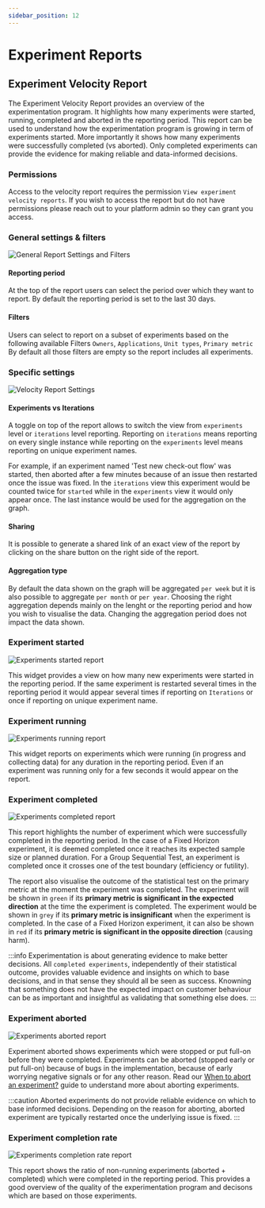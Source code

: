 ```yaml
---
sidebar_position: 12
---
```



# Experiment Reports

## Experiment Velocity Report

The Experiment Velocity Report provides an overview of the experimentation program.
It highlights how many experiments were started, running, completed and aborted in the reporting period.
This report can be used to understand how the experimentation program is growing in term of experiments started.
More importantly it shows how many experiments were successfully completed (vs aborted).
Only completed experiments can provide the evidence for making reliable and data-informed decisions.

### Permissions

Access to the velocity report requires the permission `View experiment velocity reports`. 
If you wish to access the report but do not have permissions please reach out to your platform admin so they can grant you access.

### General settings & filters 

<Image img="experiment-report/general-settings-and-filters.png" alt="General Report Settings and Filters" maxWidth="60rem" />

#### Reporting period
At the top of the report users can select the period over which they want to report. By default the reporting period is set to the last 30 days.

#### Filters
Users can select to report on a subset of experiments based on the following available Filters `Owners`, `Applications`, `Unit types`, `Primary metric`
By default all those filters are empty so the report includes all experiments.

### Specific settings 

<Image img="experiment-report/velocity-settings.png" alt="Velocity Report Settings" maxWidth="30rem" />

#### Experiments vs Iterations
A toggle on top of the report allows to switch the view from `experiments` level or `iterations` level reporting.
Reporting on `iterations` means reporting on every single instance while reporting on the `experiments` level means reporting on unique experiment names.

For example, if an experiment named 'Test new check-out flow' was started, then aborted after a few minutes because of an issue then restarted once the issue was fixed.
In the `iterations` view this experiment would be counted twice for `started` while in the `experiments` view it would only appear once. 
The last instance would be used for the aggregation on the graph.

#### Sharing
It is possible to generate a shared link of an exact view of the report by clicking on the share button on the right side of the report.

#### Aggregation type
By default the data shown on the graph will be aggregated `per week` but it is also possible to aggregate `per month` or `per year`. 
Choosing the right aggregation depends mainly on the lenght or the reporting period and how you wish to visualise the data.
Changing the aggregation period does not impact the data shown.

### Experiment started

<Image img="experiment-report/experiments-started.png" alt="Experiments started report" maxWidth="30rem" />

This widget provides a view on how many new experiments were started in the reporting period. 
If the same experiment is restarted several times in the reporting period it would appear several times if reporting on `Iterations` or once if reporting on unique experiment name.

### Experiment running

<Image img="experiment-report/experiments-running.png" alt="Experiments running report" maxWidth="30rem" />

This widget reports on experiments which were running (in progress and collecting data) for any duration in the reporting period.
Even if an experiment was running only for a few seconds it would appear on the report.

### Experiment completed

<Image img="experiment-report/experiments-completed.png" alt="Experiments completed report" maxWidth="30rem" />

This report highlights the number of experiment which were successfully completed in the reporting period. 
In the case of a Fixed Horizon experiment, it is deemed completed once it reaches its expected sample size or planned duration.
For a Group Sequential Test, an experiment is completed once it crosses one of the test boundary (efficiency or futility).

The report also visualise the outcome of the statistical test on the primary metric at the moment the experiment was completed. 
The experiment will be shown in `green` if its **primary metric is significant in the expected direction** at the time the experiment is completed.
The experiment would be shown in `grey` if its **primary metric is insignificant** when the experiment is completed.
In the case of a Fixed Horizon experiment, it can also be shown in `red` if its **primary metric is significant in the opposite direction** (causing harm).

:::info
Experimentation is about generating evidence to make better decisions. All `completed experiments`, independently of their statistical outcome, 
provides valuable evidence and insights on which to base decisions, and in that sense they should all be seen as success. 
Knowning that something does not have the expected impact on customer behaviour can be as important and insightful as validating that something else does.
:::

### Experiment aborted

<Image img="experiment-report/experiments-aborted.png" alt="Experiments aborted report" maxWidth="30rem" />

Experiment aborted shows experiments which were stopped or put full-on before they were completed. Experiments can be aborted (stopped early or put full-on) because of bugs in the implementation, 
because of early worrying negative signals or for any other reason. Read our [When to abort an experiment?](Aborting-experiments) guide to understand more about aborting experiments.

:::caution
Aborted experiments do not provide reliable evidence on which to base informed decisions.
Depending on the reason for aborting, aborted experiment are typically restarted once the underlying issue is fixed.
:::

### Experiment completion rate

<Image img="experiment-report/experiments-completion-rate.png" alt="Experiments completion rate report" maxWidth="30rem" />

This report shows the ratio of non-running experiments (aborted + completed) which were completed in the reporting period. 
This provides a good overview of the quality of the experimentation program and decisons which are based on those experiments.